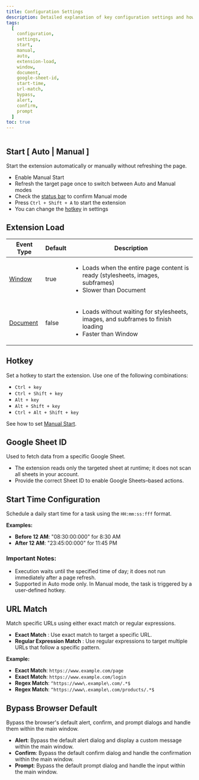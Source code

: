```yaml
---
title: Configuration Settings
description: Detailed explanation of key configuration settings and how to use them effectively.
tags:
  [
    configuration,
    settings,
    start,
    manual,
    auto,
    extension-load,
    window,
    document,
    google-sheet-id,
    start-time,
    url-match,
    bypass,
    alert,
    confirm,
    prompt
  ]
toc: true
---
```


<img
  class="d-block mb-4 img-fluid rounded-3"
  src="/docs/[[config:docs_version]]/assets/img/configuration-settings.png"
  alt=""
/>

## Start [ Auto | Manual ]

Start the extension automatically or manually without refreshing the page.

- Enable Manual Start
- Refresh the target page once to switch between Auto and Manual modes
- Check the [status bar]([[docsref:/extension/status-bar]]) to confirm Manual mode
- Press `Ctrl + Shift + A` to start the extension
- You can change the [hotkey]([[docsref:/configuration/config-settings#hotkey]]) in settings

## Extension Load

<table class="table">
  <thead>
    <tr>
      <th>Event Type</th>
      <th>Default</th>
      <th>Description</th>
    </tr>
  </thead>
  <tbody>
    <tr>
      <td>
        <a href="https://developer.mozilla.org/en-US/docs/Web/API/GlobalEventHandlers/onload">Window</a>
      </td>
      <td>true</td>
      <td>
        <ul>
          <li>Loads when the entire page content is ready (stylesheets, images, subframes)</li>
          <li>Slower than Document</li>
        </ul>
      </td>
    </tr>
    <tr>
      <td>
        <a href="https://developer.mozilla.org/en-US/docs/Web/API/Window/DOMContentLoaded_event">Document</a>
      </td>
      <td>false</td>
      <td>
        <ul>
          <li>Loads without waiting for stylesheets, images, and subframes to finish loading</li>
          <li>Faster than Window</li>
        </ul>
      </td>
    </tr>
  </tbody>
</table>

## Hotkey

Set a hotkey to start the extension. Use one of the following combinations:

- `Ctrl + key`
- `Ctrl + Shift + key`
- `Alt + key`
- `Alt + Shift + key`
- `Ctrl + Alt + Shift + key`

See how to set [Manual Start]([[docsref:/configuration/config-settings#start--auto--manual-]]).

## Google Sheet ID

Used to fetch data from a specific Google Sheet.

- The extension reads only the targeted sheet at runtime; it does not scan all sheets in your account.
- Provide the correct Sheet ID to enable Google Sheets–based actions.

## Start Time Configuration

Schedule a daily start time for a task using the `HH:mm:ss:fff` format.

**Examples:**

- **Before 12 AM**: "08:30:00:000" for 8:30 AM
- **After 12 AM**: "23:45:00:000" for 11:45 PM

<Callout type="info">

### Important Notes:

- Execution waits until the specified time of day; it does not run immediately after a page refresh.
- Supported in Auto mode only. In Manual mode, the task is triggered by a user-defined hotkey.

</Callout>

## URL Match

Match specific URLs using either exact match or regular expressions.

- **Exact Match** : Use exact match to target a specific URL.
- **Regular Expression Match** : Use regular expressions to target multiple URLs that follow a specific pattern.

**Example:**

- **Exact Match**: `https://www.example.com/page`
- **Exact Match**: `https://www.example.com/login`
- **Regex Match**: `^https://www\.example\.com/.*$`
- **Regex Match**: `^https://www\.example\.com/products/.*$`

## Bypass Browser Default

Bypass the browser's default alert, confirm, and prompt dialogs and handle them within the main window.

- **Alert**: Bypass the default alert dialog and display a custom message within the main window.
- **Confirm**: Bypass the default confirm dialog and handle the confirmation within the main window.
- **Prompt**: Bypass the default prompt dialog and handle the input within the main window.
